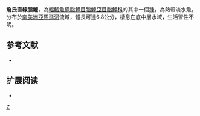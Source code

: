 {{Speciesbox 
| taxon = Moenkhausia jamesi
| status = NE
| status_system = IUCN3.1
| authority =  [[Eigenmann|Eigenmann]], 1908
| synonyms = 
}}
'''詹氏直線脂鯉'''，為[[輻鰭魚綱|輻鰭魚綱]][[脂鯉目|脂鯉目]][[脂鯉亞目|脂鯉亞目]][[脂鯉科|脂鯉科]]的其中一個[[種|種]]，為熱帶淡水魚，分布於[[南美洲|南美洲]][[亞馬遜河|亞馬遜河]]流域，體長可達6.8公分，棲息在底中層水域，生活習性不明。

==参考文献==
{{refbegin}}
*{{FishBase_species|genus=Moenkhausia|species=jamesi|year=2013|month=12}}
{{refend}}

== 扩展阅读 ==
{{refbegin}}
*{{wikispecies-inline|Moenkhausia jamesi|詹氏直線脂鯉}}
{{refend}}
{{Taxonbar|from=Q6405505}}

[[Category:直線脂鯉屬|Z]]


{{魚類小作品}}